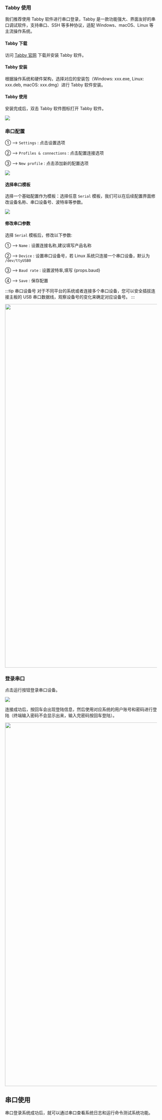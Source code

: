 
### Tabby 使用

我们推荐使用 Tabby 软件进行串口登录，Tabby 是一款功能强大、界面友好的串口调试软件，支持串口、SSH 等多种协议，适配 Windows、macOS、Linux 等主流操作系统。

#### Tabby 下载

访问 [Tabby 官网](https://tabby.sh/) 下载并安装 Tabby 软件。

#### Tabby 安装

根据操作系统和硬件架构，选择对应的安装包（Windows: xxx.exe, Linux: xxx.deb, macOS: xxx.dmg）进行 Tabby 软件安装。

#### Tabby 使用

安装完成后，双击 Tabby 软件图标打开 Tabby 软件。

<div style={{ textAlign: "center" }}>
  <img
    src="/img/common/radxa-os/system-config/tabby-welcome.webp"
    style={{ width: "100%", maxWidth: "1200px" }}
  />
</div>

### 串口配置

① --> `Settings` : 点击设置选项

② --> `Profiles & connections` : 点击配置连接选项

③ --> `New profile` : 点击添加新的配置选项

<div style={{ textAlign: "center" }}>
  <img
    src="/img/common/radxa-os/system-config/tabby-profile.webp"
    style={{ width: "100%", maxWidth: "1200px" }}
  />
</div>

#### 选择串口模板

选择一个基础配置作为模板：选择任意 `Serial` 模板，我们可以在后续配置界面修改设备名称、串口设备号、波特率等参数。

<div style={{ textAlign: "center" }}>
  <img
    src="/img/common/radxa-os/system-config/tabby-template.webp"
    style={{ width: "100%", maxWidth: "1200px" }}
  />
</div>

#### 修改串口参数

选择 `Serial` 模板后，修改以下参数:

① --> `Name` : 设置连接名称,建议填写产品名称

② --> `Device` : 设置串口设备号，若 Linux 系统只连接一个串口设备，默认为 `/dev/ttyUSB0`

③ --> `Baud rate` : 设置波特率,填写 {props.baud}

④ --> `Save` : 保存配置

:::tip 串口设备号
对于不同平台的系统或者连接多个串口设备，您可以安全插拔连接主板的 USB 串口数据线，观察设备号的变化来确定对应设备号。
:::

<Image
  src="/img/common/radxa-os/system-config/tabby-baud-#baud#.webp"
  baud={props.baud}
  fallback={props.baud}
  width="1200"
/>

### 登录串口

点击运行按钮登录串口设备。

<div style={{ textAlign: "center" }}>
  <img
    src="/img/common/radxa-os/system-config/tabby-connect.webp"
    style={{ width: "100%", maxWidth: "1200px" }}
  />
</div>

连接成功后，按回车会出现登陆信息，然后使用对应系统的用户账号和密码进行登陆（终端输入密码不会显示出来，输入完密码按回车登陆）。

<Image
  src="/img/common/radxa-os/system-config/tabby-login-#baud#.webp"
  baud={props.baud}
  fallback={props.baud}
  width="1200"
/>

## 串口使用

串口登录系统成功后，就可以通过串口查看系统日志和运行命令测试系统功能。
